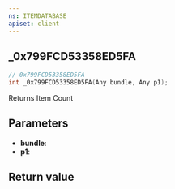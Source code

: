 ```yaml
---
ns: ITEMDATABASE
apiset: client
---
```

## _0x799FCD53358ED5FA

```c
// 0x799FCD53358ED5FA
int _0x799FCD53358ED5FA(Any bundle, Any p1);
```

Returns Item Count

## Parameters
* **bundle**:
* **p1**:

## Return value